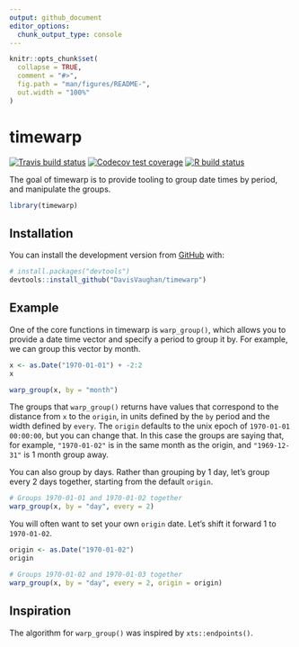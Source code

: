 ```yaml
---
output: github_document
editor_options: 
  chunk_output_type: console
---
```


<!-- README.md is generated from README.Rmd. Please edit that file -->

```r
knitr::opts_chunk$set(
  collapse = TRUE,
  comment = "#>",
  fig.path = "man/figures/README-",
  out.width = "100%"
)
```

# timewarp

<!-- badges: start -->
[![Travis build status](https://travis-ci.org/DavisVaughan/timewarp.svg?branch=master)](https://travis-ci.org/DavisVaughan/timewarp)
[![Codecov test coverage](https://codecov.io/gh/DavisVaughan/timewarp/branch/master/graph/badge.svg)](https://codecov.io/gh/DavisVaughan/timewarp?branch=master)
[![R build status](https://github.com/DavisVaughan/timewarp/workflows/R-CMD-check/badge.svg)](https://github.com/DavisVaughan/timewarp)
<!-- badges: end -->

The goal of timewarp is to provide tooling to group date times by period, and manipulate the groups.

```r
library(timewarp)
```

## Installation

You can install the development version from [GitHub](https://github.com/) with:

``` r
# install.packages("devtools")
devtools::install_github("DavisVaughan/timewarp")
```

## Example

One of the core functions in timewarp is `warp_group()`, which allows you to provide a date time vector and specify a period to group it by. For example, we can group this vector by month.

```r
x <- as.Date("1970-01-01") + -2:2
x

warp_group(x, by = "month")
```

The groups that `warp_group()` returns have values that correspond to the distance from `x` to the `origin`, in units defined by the `by` period and the width defined by `every`. The `origin` defaults to the unix epoch of `1970-01-01 00:00:00`, but you can change that. In this case the groups are saying that, for example, `"1970-01-02"` is in the same month as the origin, and `"1969-12-31"` is 1 month group away.

You can also group by days. Rather than grouping by 1 day, let's group every 2 days together, starting from the default `origin`.

```r
# Groups 1970-01-01 and 1970-01-02 together
warp_group(x, by = "day", every = 2)
```

You will often want to set your own `origin` date. Let's shift it forward 1 to `1970-01-02`.

```r
origin <- as.Date("1970-01-02")
origin

# Groups 1970-01-02 and 1970-01-03 together
warp_group(x, by = "day", every = 2, origin = origin)
```

## Inspiration

The algorithm for `warp_group()` was inspired by `xts::endpoints()`.
